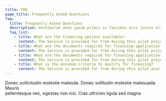 ```yaml
---
title: FAQ
page_title: Frequently Asked Questions
faq:
  title: Frequently Asked Questions
  description: Vestibulum ante ipsum primis in faucibus orci luctus ultrices posuere cubilia Curae Donec
  faq_list:
    - title: What are the financing options available?
      content: The Service is provided for free during this pilot project, and is provided "as is" with is not committed to any level of service or availability of the Service.
    - title: What are the documents required for financing application for Non-Malaysian citizens?
      content: The Service is provided for free during this pilot project, and is provided "as is" with is not committed to any level of service or availability of the Service.
    - title: What are the documents required for financing application?
      content: The Service is provided for free during this pilot project, and is provided "as is" with is not committed to any level of service or availability of the Service.
    - title: What is the minimum criteria to qualify for financing?
      content: The Service is provided for free during this pilot availability of the Service.</br> If you enter into this agreement on behalf of a company, you hereby agree that the company is responsible under this Agreement for all actions and
---
```


Donec sollicitudin molestie malesda. Donec sollitudin molestie malesuada. Mauris <br />
pellentesque nec, egestas non nisi. Cras ultricies ligula sed magna
